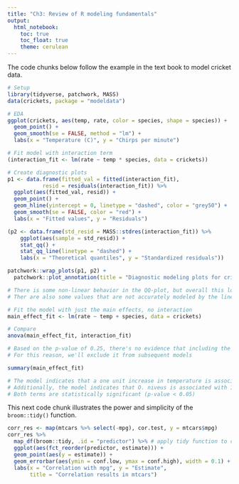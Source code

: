 ```yaml
---
title: "Ch3: Review of R modeling fundamentals"
output:
  html_notebook:
    toc: true
    toc_float: true
    theme: cerulean
---
```


The code chunks below follow the example in the text book to model cricket data.

```r
# Setup
library(tidyverse, patchwork, MASS)
data(crickets, package = "modeldata")

# EDA
ggplot(crickets, aes(temp, rate, color = species, shape = species)) + 
  geom_point() + 
  geom_smooth(se = FALSE, method = "lm") + 
  labs(x = "Temperature (C)", y = "Chirps per minute")

```
```r
# Fit model with interaction term
(interaction_fit <- lm(rate ~ temp * species, data = crickets))

# Create diagnostic plots
p1 <- data.frame(fitted_val = fitted(interaction_fit), 
           resid = residuals(interaction_fit)) %>% 
  ggplot(aes(fitted_val, resid)) + 
  geom_point() + 
  geom_hline(yintercept = 0, linetype = "dashed", color = "grey50") + 
  geom_smooth(se = FALSE, color = "red") + 
  labs(x = "Fitted values", y = "Residuals")

(p2 <- data.frame(std_resid = MASS::stdres(interaction_fit)) %>% 
    ggplot(aes(sample = std_resid)) + 
    stat_qq() + 
    stat_qq_line(linetype = "dashed") + 
    labs(x = "Theoretical quantiles", y = "Standardized residuals")) 

patchwork::wrap_plots(p1, p2) + 
  patchwork::plot_annotation(title = "Diagnostic modeling plots for cricket data")

# There is some non-linear behavior in the QQ-plot, but overall this looks okay
# Ther are also some values that are not accurately modeled by the linear regression, as seen in the residuals vs fitted plot
```

```r
# Fit the model with just the main effects, no interaction
main_effect_fit <- lm(rate ~ temp + species, data = crickets)

# Compare
anova(main_effect_fit, interaction_fit)

# Based on the p-value of 0.25, there's no evidence that including the interaction term improves model fit
# For this reason, we'll exclude it from subsequent models
```

```r
summary(main_effect_fit)

# The model indicates that a one unit increase in temperature is associated with 3.6 chirps per minute, on average, holding all other factors constant
# Additionally, the model indicates that O. niveus is associated with 10 chirps less per minute, on average, compared to the other species
# Both terms are statistically significant (p-value < 0.05)

```

This next code chunk illustrates the power and simplicity of the `broom::tidy()` function.

```r
corr_res <- map(mtcars %>% select(-mpg), cor.test, y = mtcars$mpg)
corr_res %>% 
  map_df(broom::tidy, .id = "predictor") %>% # apply tidy function to create tibble, then bind rows in each
  ggplot(aes(fct_reorder(predictor, estimate))) + 
  geom_point(aes(y = estimate)) + 
  geom_errorbar(aes(ymin = conf.low, ymax = conf.high), width = 0.1) + 
  labs(x = "Correlation with mpg", y = "Estimate",
       title = "Correlation results in mtcars")
```

